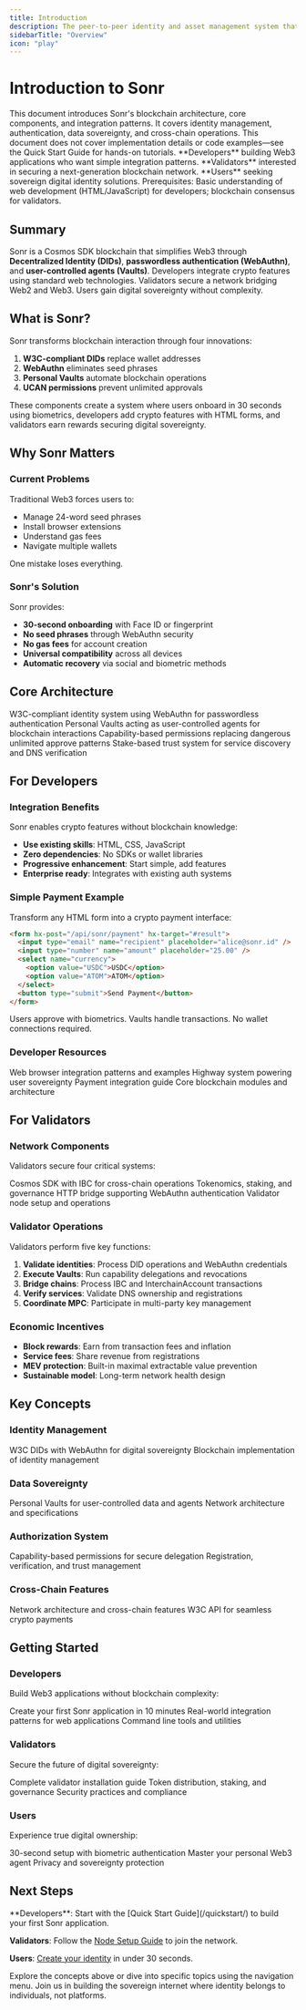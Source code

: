 ```yaml
---
title: Introduction
description: The peer-to-peer identity and asset management system that makes Web3 as easy as Web2 through DID documents, WebAuthn, and IPFS—providing users with secure, portable decentralized identity
sidebarTitle: "Overview"
icon: "play"
---
```


# Introduction to Sonr

<Note title="Scope">
  This document introduces Sonr's blockchain architecture, core components, and
  integration patterns. It covers identity management, authentication, data
  sovereignty, and cross-chain operations. This document does not cover
  implementation details or code examples—see the Quick Start Guide for hands-on
  tutorials.
</Note>

<Note title="Audience">
  **Developers** building Web3 applications who want simple integration
  patterns. **Validators** interested in securing a next-generation blockchain
  network. **Users** seeking sovereign digital identity solutions.
  Prerequisites: Basic understanding of web development (HTML/JavaScript) for
  developers; blockchain consensus for validators.
</Note>

## Summary

Sonr is a Cosmos SDK blockchain that simplifies Web3 through **Decentralized Identity (DIDs)**, **passwordless authentication (WebAuthn)**, and **user-controlled agents (Vaults)**. Developers integrate crypto features using standard web technologies. Validators secure a network bridging Web2 and Web3. Users gain digital sovereignty without complexity.

## What is Sonr?

Sonr transforms blockchain interaction through four innovations:

1. **W3C-compliant DIDs** replace wallet addresses
2. **WebAuthn** eliminates seed phrases
3. **Personal Vaults** automate blockchain operations
4. **UCAN permissions** prevent unlimited approvals

These components create a system where users onboard in 30 seconds using biometrics, developers add crypto features with HTML forms, and validators earn rewards securing digital sovereignty.

## Why Sonr Matters

### Current Problems

Traditional Web3 forces users to:

- Manage 24-word seed phrases
- Install browser extensions
- Understand gas fees
- Navigate multiple wallets

One mistake loses everything.

### Sonr's Solution

Sonr provides:

- **30-second onboarding** with Face ID or fingerprint
- **No seed phrases** through WebAuthn security
- **No gas fees** for account creation
- **Universal compatibility** across all devices
- **Automatic recovery** via social and biometric methods

## Core Architecture

<CardGroup>
  <Card title="Decentralized Identity (DID)" href="/blockchain/modules/did/">
    W3C-compliant identity system using WebAuthn for passwordless authentication
  </Card>
  <Card title="Decentralized Web Nodes (DWN)" href="/blockchain/modules/dwn/">
    Personal Vaults acting as user-controlled agents for blockchain interactions
  </Card>
  <Card title="UCAN Authorization" href="/blockchain/modules/svc/ucan">
    Capability-based permissions replacing dangerous unlimited approve patterns
  </Card>
  <Card title="Service Registry" href="/blockchain/modules/svc/">
    Stake-based trust system for service discovery and DNS verification
  </Card>
</CardGroup>

## For Developers

### Integration Benefits

Sonr enables crypto features without blockchain knowledge:

- **Use existing skills**: HTML, CSS, JavaScript
- **Zero dependencies**: No SDKs or wallet libraries
- **Progressive enhancement**: Start simple, add features
- **Enterprise ready**: Integrates with existing auth systems

### Simple Payment Example

Transform any HTML form into a crypto payment interface:

```html
<form hx-post="/api/sonr/payment" hx-target="#result">
  <input type="email" name="recipient" placeholder="alice@sonr.id" />
  <input type="number" name="amount" placeholder="25.00" />
  <select name="currency">
    <option value="USDC">USDC</option>
    <option value="ATOM">ATOM</option>
  </select>
  <button type="submit">Send Payment</button>
</form>
```

Users approve with biometrics. Vaults handle transactions. No wallet connections required.

### Developer Resources

<CardGroup>
  <Card title="Browser Integration" href="/quickstart/browser">
    Web browser integration patterns and examples
  </Card>
  <Card title="Highway Wallet" href="/highway/">
    Highway system powering user sovereignty
  </Card>
  <Card title="Payment Integration" href="/highway/wallets/sending-payments">
    Payment integration guide
  </Card>
  <Card title="Blockchain Modules" href="/blockchain/">
    Core blockchain modules and architecture
  </Card>
</CardGroup>

## For Validators

### Network Components

Validators secure four critical systems:

<CardGroup>
  <Card title="Blockchain Core" href="/blockchain/">
    Cosmos SDK with IBC for cross-chain operations
  </Card>
  <Card title="Token Economics" href="/blockchain/token/">
    Tokenomics, staking, and governance
  </Card>
  <Card title="Highway Proxy" href="/highway/">
    HTTP bridge supporting WebAuthn authentication
  </Card>
  <Card title="Validator Setup" href="/quickstart/validators">
    Validator node setup and operations
  </Card>
</CardGroup>

### Validator Operations

Validators perform five key functions:

1. **Validate identities**: Process DID operations and WebAuthn credentials
2. **Execute Vaults**: Run capability delegations and revocations
3. **Bridge chains**: Process IBC and InterchainAccount transactions
4. **Verify services**: Validate DNS ownership and registrations
5. **Coordinate MPC**: Participate in multi-party key management

### Economic Incentives

- **Block rewards**: Earn from transaction fees and inflation
- **Service fees**: Share revenue from registrations
- **MEV protection**: Built-in maximal extractable value prevention
- **Sustainable model**: Long-term network health design

## Key Concepts

### Identity Management

<CardGroup>
  <Card title="Identity System" href="/blockchain/modules/did/">
    W3C DIDs with WebAuthn for digital sovereignty
  </Card>
  <Card title="DID Module" href="/blockchain/modules/did/">
    Blockchain implementation of identity management
  </Card>
</CardGroup>

### Data Sovereignty

<CardGroup>
  <Card title="DWN Module" href="/blockchain/modules/dwn/">
    Personal Vaults for user-controlled data and agents
  </Card>
  <Card title="Blockchain Network" href="/blockchain/network">
    Network architecture and specifications
  </Card>
</CardGroup>

### Authorization System

<CardGroup>
  <Card title="UCAN Module" href="/blockchain/modules/svc/ucan">
    Capability-based permissions for secure delegation
  </Card>
  <Card title="Service Module" href="/blockchain/modules/svc/">
    Registration, verification, and trust management
  </Card>
</CardGroup>

### Cross-Chain Features

<CardGroup>
  <Card title="Blockchain Network" href="/blockchain/network">
    Network architecture and cross-chain features
  </Card>
  <Card title="Payment Handler" href="/highway/wallets/sending-payments">
    W3C API for seamless crypto payments
  </Card>
</CardGroup>

## Getting Started

### Developers

Build Web3 applications without blockchain complexity:

<CardGroup>
  <Card title="Quick Start" href="/quickstart/">
    Create your first Sonr application in 10 minutes
  </Card>
  <Card title="Browser Integration" href="/quickstart/browser">
    Real-world integration patterns for web applications
  </Card>
  <Card title="CLI Tools" href="/quickstart/cli">
    Command line tools and utilities
  </Card>
</CardGroup>

### Validators

Secure the future of digital sovereignty:

<CardGroup>
  <Card title="Node Setup" href="/quickstart/validators">
    Complete validator installation guide
  </Card>
  <Card title="Token Economics" href="/blockchain/token/">
    Token distribution, staking, and governance
  </Card>
  <Card title="Security" href="/reference/security/">
    Security practices and compliance
  </Card>
</CardGroup>

### Users

Experience true digital ownership:

<CardGroup>
  <Card title="Create Identity" href="/blockchain/modules/did/onboarding">
    30-second setup with biometric authentication
  </Card>
  <Card title="Use Your Vault" href="/blockchain/modules/dwn/">
    Master your personal Web3 agent
  </Card>
  <Card title="Security Guide" href="/reference/security/">
    Privacy and sovereignty protection
  </Card>
</CardGroup>

## Next Steps

<Note title="Ready to Build?" type="success">
**Developers**: Start with the [Quick Start Guide](/quickstart/) to build your first Sonr application.

**Validators**: Follow the [Node Setup Guide](/quickstart/validators) to join the network.

**Users**: [Create your identity](/blockchain/modules/did/onboarding) in under 30 seconds.

</Note>

Explore the concepts above or dive into specific topics using the navigation menu. Join us in building the sovereign internet where identity belongs to individuals, not platforms.
